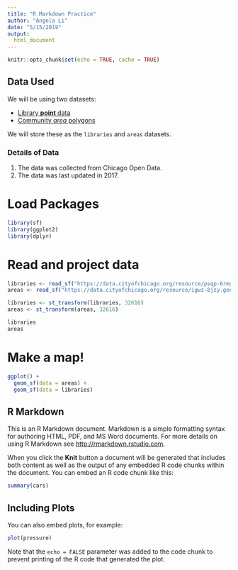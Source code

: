 ```yaml
---
title: "R Markdown Practice"
author: "Angela Li"
date: "5/15/2019"
output: 
  html_document
---
```


```r
knitr::opts_chunk$set(echo = TRUE, cache = TRUE)
```

## Data Used

We will be using two datasets:

- [Library **point** data](https://data.cityofchicago.org/Education/Libraries-Locations-Hours-and-Contact-Information/x8fc-8rcq)
- [Community *area* polygons](https://data.cityofchicago.org/Facilities-Geographic-Boundaries/Boundaries-Community-Areas-current-/cauq-8yn6)

We will store these as the `libraries` and `areas` datasets.

### Details of Data

1. The data was collected from Chicago Open Data.
2. The data was last updated in 2017.

# Load Packages

```r
library(sf)
library(ggplot2)
library(dplyr)
```

# Read and project data

```r
libraries <- read_sf("https://data.cityofchicago.org/resource/psqp-6rmg.geojson")
areas <- read_sf("https://data.cityofchicago.org/resource/igwz-8jzy.geojson")

libraries <- st_transform(libraries, 32616)
areas <- st_transform(areas, 32616)

libraries
areas
```

# Make a map!

```r
ggplot() +
  geom_sf(data = areas) +
  geom_sf(data = libraries)
```




## R Markdown

This is an R Markdown document. Markdown is a simple formatting syntax for authoring HTML, PDF, and MS Word documents. For more details on using R Markdown see <http://rmarkdown.rstudio.com>.

When you click the **Knit** button a document will be generated that includes both content as well as the output of any embedded R code chunks within the document. You can embed an R code chunk like this:

```r
summary(cars)
```

## Including Plots

You can also embed plots, for example:

```r
plot(pressure)
```

Note that the `echo = FALSE` parameter was added to the code chunk to prevent printing of the R code that generated the plot.
